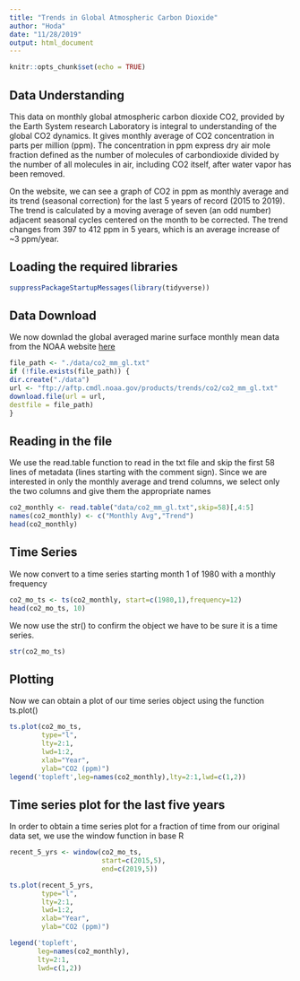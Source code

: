 ---
title: "Trends in Global Atmospheric Carbon Dioxide"
author: "Hoda"
date: "11/28/2019"
output: html_document
---

```{r setup, include=FALSE}
knitr::opts_chunk$set(echo = TRUE)
```

## Data Understanding

This data on monthly global atmospheric carbon dioxide CO2, provided by the Earth System research Laboratory is integral to understanding of the global CO2 dynamics. It gives monthly average of CO2 concentration in parts per million (ppm). The concentration in ppm express dry air mole fraction defined as the number of molecules of carbondioxide divided by the number of all molecules in air, including CO2 itself, after water vapor has been removed.

On the website, we can see a graph of CO2 in ppm as monthly average and its trend (seasonal correction) for the last 5 years of record (2015 to 2019). The trend is calculated by a moving average of seven (an odd number) adjacent seasonal cycles centered on the month to be corrected. The trend changes from 397 to 412 ppm in 5 years, which is an average increase of ~3 ppm/year.


## Loading the required libraries

```{r}
suppressPackageStartupMessages(library(tidyverse))

```

## Data Download 

We now downlad the global averaged marine surface monthly mean data from the NOAA website [here](https://www.esrl.noaa.gov/gmd/ccgg/trends/gl_data.html)
```{r}
file_path <- "./data/co2_mm_gl.txt"
if (!file.exists(file_path)) {
dir.create("./data")
url <- "ftp://aftp.cmdl.noaa.gov/products/trends/co2/co2_mm_gl.txt"
download.file(url = url,
destfile = file_path)
}
```

## Reading in the file

We use the read.table function to read in the txt file and skip the first 58 lines of metadata (lines starting with the comment sign). Since we are interested in only the monthly average and trend columns, we select only the two columns and give them the appropriate names
```{r}
co2_monthly <- read.table("data/co2_mm_gl.txt",skip=58)[,4:5]
names(co2_monthly) <- c("Monthly Avg","Trend")
head(co2_monthly)
```

## Time Series

We now convert to a time series starting month 1 of 1980 with a monthly frequency

```{r}
co2_mo_ts <- ts(co2_monthly, start=c(1980,1),frequency=12)
head(co2_mo_ts, 10)
```

We now use the str() to confirm the object we have to be sure it is a time series.
```{r}
str(co2_mo_ts)
```

## Plotting

Now we can obtain a plot of our time series object using the function ts.plot()
```{r}
ts.plot(co2_mo_ts,
        type="l",
        lty=2:1,
        lwd=1:2,
        xlab="Year",
        ylab="CO2 (ppm)")
legend('topleft',leg=names(co2_monthly),lty=2:1,lwd=c(1,2))
```

## Time series plot for the last five years

In order to obtain a time series plot for a fraction of time from our original data set, we use the window function in base R
```{r}
recent_5_yrs <- window(co2_mo_ts,
                       start=c(2015,5),
                       end=c(2019,5))

ts.plot(recent_5_yrs,
        type="l",
        lty=2:1,
        lwd=1:2,
        xlab="Year",
        ylab="CO2 (ppm)")

legend('topleft',
       leg=names(co2_monthly),
       lty=2:1,
       lwd=c(1,2))
```

